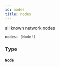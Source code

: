 ```yaml
---
id: nodes
title: nodes
---
```



all known network nodes

```graphql
nodes: [Node!]
```


### Type

#### [`Node`](/docs/mainnet/graphql/objects/node) 






